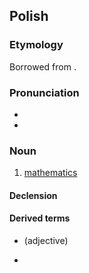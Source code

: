 ==Polish==
{{wikipedia|lang=pl}}

===Etymology===
Borrowed from {{etyl|la|pl}} {{m|la|mathematica||mathematics}}.

===Pronunciation===
* {{pl-IPA|/ma.te'ma.ty.ka/|/matematyka/|qual2=colloquial}}
* {{audio|Pl-matematyka.ogg|Audio|lang=pl}}

===Noun===
{{pl-noun|f}}

# [[mathematics]]

====Declension====
{{pl-decl-noun
|matematyka|matematyki
|matematyki|matematyk
|matematyce|matematykom
|matematykę|matematyki
|matematyką|matematykami
|matematyce|matematykach
|matematyko|matematyki
}}

====Derived terms====
* {{l|pl|matematyczny}} (adjective)
* {{l|pl|matematyk}}